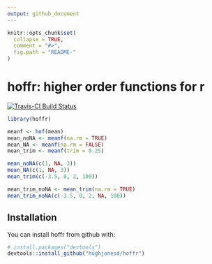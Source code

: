 ```yaml
---
output: github_document
---
```


<!-- README.md is generated from README.Rmd. Please edit that file -->

```r
knitr::opts_chunk$set(
  collapse = TRUE,
  comment = "#>",
  fig.path = "README-"
)
```

# hoffr: higher order functions for r

[![Travis-CI Build Status](https://travis-ci.org/hughjonesd/hoffr.svg?branch=master)](https://travis-ci.org/hughjonesd/hoffr)


```r

library(hoffr)

meanf <- hof(mean)
mean_noNA <- meanf(na.rm = TRUE)
mean_NA <- meanf(na.rm = FALSE)
mean_trim <- meanf(trim = 0.25)

mean_noNA(c(1, NA, 3))
mean_NA(c(1, NA, 3))
mean_trim(c(-3.5, 0, 2, 100))

mean_trim_noNA <- mean_trim(na.rm = TRUE)
mean_trim_noNA(c(-3.5, 0, 2, NA, 100))
```



## Installation

You can install hoffr from github with:

```r
# install.packages("devtools")
devtools::install_github("hughjonesd/hoffr")
```
